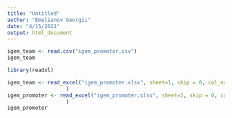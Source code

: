 ```yaml
---
title: "Untitled"
author: "Emelianov Georgii"
date: "4/15/2021"
output: html_document
---
```


```r
igem_team <- read.csv("igem_promoter.csv")
igem_team
```

```r
library(readxl)

igem_team <- read_excel("igem_promoter.xlsx", sheet=1, skip = 0, col_names=T
                   )
igem_promoter <- read_excel("igem_promoter.xlsx", sheet=2, skip = 0, col_names=T
                   )
igem_promoter
```

